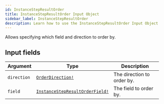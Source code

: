 ```yaml
---
id: InstanceStepResultOrder
title: InstanceStepResultOrder Input Object
sidebar_label: InstanceStepResultOrder
description: Learn how to use the InstanceStepResultOrder Input Object for Builder's API.
---
```


Allows specifying which field and direction to order by.

## Input fields

| Argument    | Type                                                                                | Description                |
| ----------- | ----------------------------------------------------------------------------------- | -------------------------- |
| `direction` | [`OrderDirection!`](/docs/composer/builder/api/schema/enum/OrderDirection.mdx)                             | The direction to order by. |
| `field`     | [`InstanceStepResultOrderField!`](/docs/composer/builder/api/schema/enum/InstanceStepResultOrderField.mdx) | The field to order by.     |
